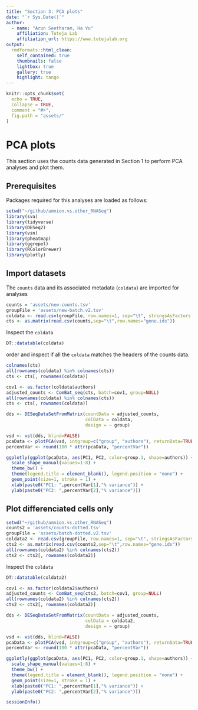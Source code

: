 ---
title: "Section 3: PCA plots"
date: "`r Sys.Date()`"
author:
  - name: "Arun Seetharam, Ha Vu"
    affiliation: Tuteja Lab
    affiliation_url: https://www.tutejalab.org
output:
  rmdformats::html_clean:
    self_contained: true
    thumbnails: false
    lightbox: true
    gallery: true
    highlight: tango
---

```{r setup, include=FALSE}

knitr::opts_chunk$set(
  echo = TRUE,
  collapse = TRUE,
  comment = "#>",
  fig.path = "assets/"
)
```

# PCA plots

This section uses the counts data generated in Section 1 to perform PCA analyses and plot them. 

## Prerequisites

Packages required for this analyses are loaded as follows:

```{r, warnings=TRUE, message=FALSE}
setwd("~/github/amnion.vs.other_RNASeq")
library(sva)
library(tidyverse)
library(DESeq2)
library(vsn)
library(pheatmap)
library(ggrepel)
library(RColorBrewer)
library(plotly)
```

## Import datasets

The `counts` data and its associated metadata (`coldata`) are imported for analyses

```{r dataset, warnings=TRUE, message=FALSE}
counts = 'assets/new-counts.tsv'
groupFile = 'assets/new-batch.v2.tsv'
coldata <- read.csv(groupFile, row.names=1, sep="\t", stringsAsFactors = TRUE)
cts <- as.matrix(read.csv(counts,sep="\t",row.names="gene.ids"))
```

Inspect the `coldata`

```{r coldata}
DT::datatable(coldata)
```

order and inspect if all the `coldata` matches the headers of the counts data.

```{r order, warnings=TRUE, message=FALSE}
colnames(cts)
all(rownames(coldata) %in% colnames(cts))
cts <- cts[, rownames(coldata)]
```


```{r batchcorrect, warnings=TRUE, message=TRUE}
cov1 <- as.factor(coldata$authors)
adjusted_counts <- ComBat_seq(cts, batch=cov1, group=NULL)
all(rownames(coldata) %in% colnames(cts))
cts <- cts[, rownames(coldata)]
```


```{r deseq2, warnings=TRUE, message=FALSE}
dds <- DESeqDataSetFromMatrix(countData = adjusted_counts,
                              colData = coldata,
                              design = ~ group)
```

```{r vst, warnings=TRUE, message=FALSE}
vsd <- vst(dds, blind=FALSE)
pcaData <- plotPCA(vsd, intgroup=c("group", "authors"), returnData=TRUE)
percentVar <- round(100 * attr(pcaData, "percentVar"))
```



```{r pcaplot, fig.cap="FigX: PCA plots (all samples)", fig.width=8, fig.height=8}
ggplotly(ggplot(pcaData, aes(PC1, PC2, color=group.1, shape=authors)) +
  scale_shape_manual(values=1:8) + 
  theme_bw() +
  theme(legend.title = element_blank(), legend.position = "none") +
  geom_point(size=1, stroke = 1) +
  xlab(paste0("PC1: ",percentVar[1],"% variance")) +
  ylab(paste0("PC2: ",percentVar[2],"% variance")))
```


## Plot differenciated cells only

```{r import2, warnings=TRUE, message=FALSE}
setwd("~/github/amnion.vs.other_RNASeq")
counts2 = 'assets/counts-dotted.tsv'
groupFile = 'assets/batch-dotted.v2.tsv'
coldata2 <- read.csv(groupFile, row.names=1, sep="\t", stringsAsFactors = TRUE)
cts2 <- as.matrix(read.csv(counts2,sep="\t",row.names="gene.ids"))
all(rownames(coldata2) %in% colnames(cts2))
cts2 <- cts2[, rownames(coldata2)]
```

Inspect the `coldata`

```{r coldata2}
DT::datatable(coldata2)
```


```{r batchcorrect2, warnings=TRUE, message=TRUE}
cov1 <- as.factor(coldata2$authors)
adjusted_counts <- ComBat_seq(cts2, batch=cov1, group=NULL)
all(rownames(coldata2) %in% colnames(cts2))
cts2 <- cts2[, rownames(coldata2)]
```

```{r deseq2b, warnings=TRUE, message=FALSE}
dds <- DESeqDataSetFromMatrix(countData = adjusted_counts,
                              colData = coldata2,
                              design = ~ group)
```

```{r vst2, warnings=TRUE, message=FALSE}
vsd <- vst(dds, blind=FALSE)
pcaData <- plotPCA(vsd, intgroup=c("group", "authors"), returnData=TRUE)
percentVar <- round(100 * attr(pcaData, "percentVar"))
```

```{r PCAplotDiffer, fig.cap="FigX: PCA plots (all samples)", fig.width=8, fig.height=8}
ggplotly(ggplot(pcaData, aes(PC1, PC2, color=group.1, shape=authors)) +
  scale_shape_manual(values=1:8) + 
  theme_bw() +
  theme(legend.title = element_blank(), legend.position = "none") +
  geom_point(size=1, stroke = 1) +
  xlab(paste0("PC1: ",percentVar[1],"% variance")) +
  ylab(paste0("PC2: ",percentVar[2],"% variance")))
```


```{r sessioninfo}
sessionInfo()
```



